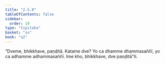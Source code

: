 ```yaml
---
title: "2.5.8"
tableOfContents: false
sidebar:
  order: 19
type: "tipitaka"
basket: "su"
book: "a2"
---
```



<DynamicBreadcrumb />

<Division number="106" book="a2" bookNo="15" page="83">

<Paragraph number="189" book="a2">
“Dveme, bhikkhave, paṇḍitā. Katame dve? Yo ca dhamme dhammasaññī, yo ca adhamme adhammasaññī. Ime kho, bhikkhave, dve paṇḍitā”ti.
</Paragraph>
</Division>